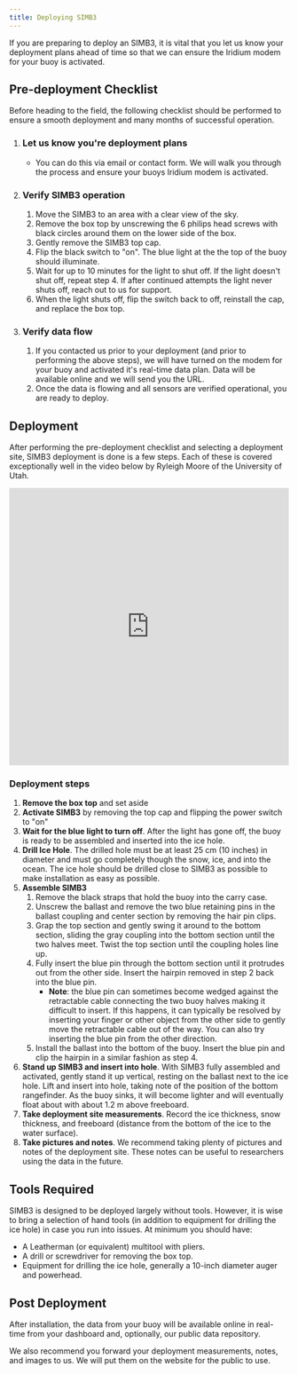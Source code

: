 ```yaml
---
title: Deploying SIMB3
---
```


<AlertBanner icon='🛑' status='warning'> 
If you are preparing to deploy an SIMB3, it is vital that you let us know your deployment plans ahead of time so that we can ensure the Iridium modem for your buoy is activated.
</AlertBanner>

## Pre-deployment Checklist
  
Before heading to the field, the following checklist should be performed to ensure a smooth deployment and many months of successful operation.
  
1. ### Let us know you're deployment plans
    - You can do this via email or <Link href='/contact'>contact form</Link>. We will walk you through the process and ensure your buoys Iridium modem is activated.
2.  ### Verify SIMB3 operation
    1. Move the SIMB3 to an area with a clear view of the sky.
    2. Remove the box top by unscrewing the 6 philips head screws with black circles around them on the lower side of the box.
    3. Gently remove the SIMB3 top cap.
    4. Flip the black switch to "on". The blue light at the the top of the buoy should illuminate. 
    4. Wait for up to 10 minutes for the light to shut off. If the light doesn't shut off, repeat step 4. If after continued attempts the light never shuts off, <Link href='/contact'>reach out to us</Link> for support.
    6. When the light shuts off, flip the switch back to off, reinstall the cap, and replace the box top. 
3. ### Verify data flow
    1. If you contacted us prior to your deployment (and prior to performing the above steps), we will have turned on the modem for your buoy and activated it's real-time data plan. Data will be available online and we will send you the URL. 
    2. Once the data is flowing and all sensors are verified operational, you are ready to deploy. 

## Deployment

After performing the pre-deployment checklist and selecting a deployment site, SIMB3 deployment is done is a few steps. Each of these is covered exceptionally well in the video below by Ryleigh Moore of the University of Utah. 

<div class="raw-html-embed">
<div class="d-flex justify-content-center rounded-md overflow-hidden">
    <iframe title="YouTube video player" src="https://www.youtube.com/embed/Arq1IuPwgfY" width="100%" height="500" frameborder="0" allow="accelerometer; autoplay; clipboard-write; encrypted-media; gyroscope; picture-in-picture" allowfullscreen="allowfullscreen"></iframe>
</div>
</div>

### Deployment steps
  1. **Remove the box top** and set aside
  2. **Activate SIMB3** by removing the top cap and flipping the power switch to "on"
  3. **Wait for the blue light to turn off**. After the light has gone off, the buoy is ready to be assembled and inserted into the ice hole. 
  4. **Drill Ice Hole**. The drilled hole must be at least 25 cm (10 inches) in diameter and must go completely though the snow, ice, and into the ocean. The ice hole should be drilled close to SIMB3 as possible to make installation as easy as possible.
  5. **Assemble SIMB3**
      1. Remove the black straps that hold the buoy into the carry case. 
      2. Unscrew the ballast and remove the two blue retaining pins in the ballast coupling and center section by removing the hair pin clips. 
      3. Grap the top section and gently swing it around to the bottom section, sliding the gray coupling into the bottom section until the two halves meet. Twist the top section until the coupling holes line up. 
      4. Fully insert the blue pin through the bottom section until it protrudes out from the other side. Insert the hairpin removed in step 2 back into the blue pin. 
          - **Note**: the blue pin can sometimes become wedged against the retractable cable connecting the two buoy halves making it difficult to insert. If this happens, it can typically be resolved by inserting your finger or other object from the other side to gently move the retractable cable out of the way. You can also try inserting the blue pin from the other direction. 
      5. Install the ballast into the bottom of the buoy. Insert the blue pin and clip the hairpin in a similar fashion as step 4. 
  6. **Stand up SIMB3 and insert into hole**. With SIMB3 fully assembled and activated, gently stand it up vertical, resting on the ballast next to the ice hole. Lift and insert into hole, taking note of the position of the bottom rangefinder. As the buoy sinks, it will become lighter and will eventually float about with about 1.2 m above freeboard. 
  7. **Take deployment site measurements**. Record the ice thickness, snow thickness, and freeboard (distance from the bottom of the ice to the water surface). 
  8. **Take pictures and notes**. We recommend taking plenty of pictures and notes of the deployment site. These notes can be useful to researchers using the data in the future. 
  
## Tools Required

SIMB3 is designed to be deployed largely without tools. However, it is wise to bring a selection of hand tools (in addition to equipment for drilling the ice hole) in case you run into issues. At minimum you should have:
  - A Leatherman (or equivalent) multitool with pliers.
  - A drill or screwdriver for removing the box top.
  - Equipment for drilling the ice hole, generally a 10-inch diameter auger and powerhead. 

## Post Deployment
  After installation, the data from your buoy will be available online in real-time from your dashboard and, optionally, our <Link href='/data'>public data repository</Link>.  
  
We also recommend you forward your deployment measurements, notes, and images to us. We will put them on the website for the public to use.
